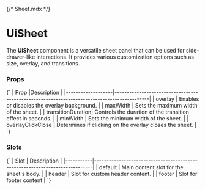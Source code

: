 {/* Sheet.mdx */}


<Meta of={SheetStories} name="Docs" />

# UiSheet

The **UiSheet** component is a versatile sheet panel that can be used for side-drawer-like interactions. It provides various customization options such as size, overlay, and transitions.

<Canvas of={SheetStories.DefaultSheet} />

### Props

<Markdown>
  {`
| Prop              |Description                                                                                 |
|-------------------|--------------------------------------------------------------------------------------------|
| overlay           | Enables or disables the overlay background.                                                |
| maxWidth          | Sets the maximum width of the sheet.                                                       |
| transitionDuration| Controls the duration of the transition effect in seconds.                                 |
| minWidth          | Sets the minimum width of the sheet.                                                       |
| overlayClickClose | Determines if clicking on the overlay closes the sheet.                                    |
  `}
</Markdown>

<Canvas of={SheetStories.SheetExampleProps} />

### Slots

<Markdown>
  {`
| Slot      | Description                                                                 |
|-----------|-----------------------------------------------------------------------------|
| default   | Main content slot for the sheet's body.                                     |
| header    | Slot for custom header content.                                             |
| footer    | Slot for footer content                                                     |
  `}
</Markdown>

<Canvas of={SheetStories.SlottedSheet} />
